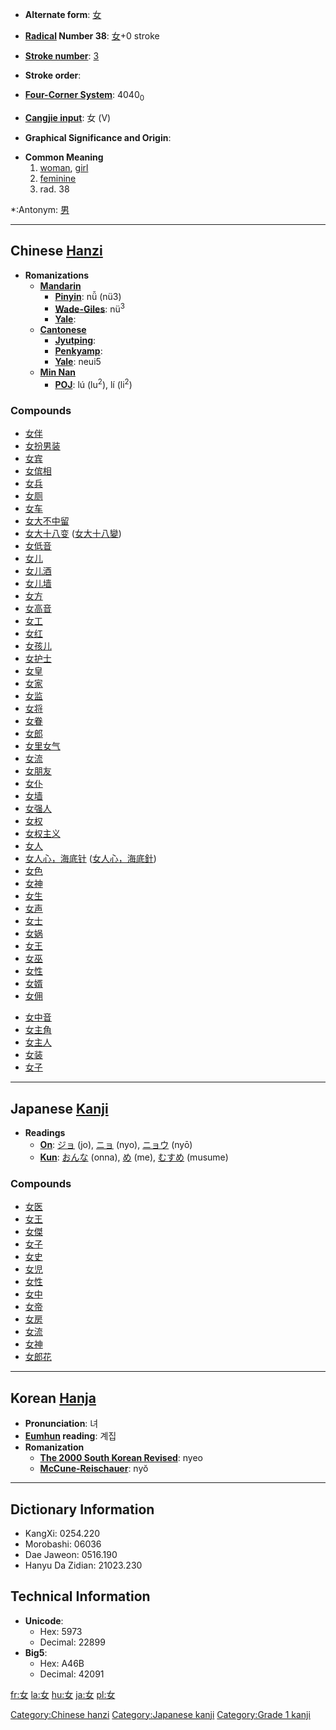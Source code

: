 * '''Alternate form''': [[女]]

* '''[[Wiktionary:Chinese radical index| Radical]] Number 38''': [[Wiktionary:Chinese radical index 女|女]]+0 stroke

* '''[[Wiktionary:Chinese total strokes index|Stroke number]]''': [[Wiktionary:Chinese total strokes index 3|3]]

* '''Stroke order''': 

* '''[[Wiktionary:Chinese four corner index|Four-Corner System]]''': 4040<sub>0</sub>

* '''[[Wiktionary:Chinese Cangjie index|Cangjie input]]''': 女 (V)

* '''Graphical Significance and Origin''': 

* '''Common Meaning'''
*#[[woman]], [[girl]]
*# [[feminine]]
*# rad. 38

*:Antonym: [[男]]
----

== Chinese [[Hanzi]] ==

* '''Romanizations'''
** '''[[Mandarin]]'''
*** '''[[Pinyin]]''': nǚ (nü3)
*** '''[[Wade-Giles]]''': nü<sup>3</sup>
*** '''[[Yale]]''': 
** '''[[Cantonese]]'''
*** '''[[Jyutping]]''':
*** '''[[Penkyamp]]''': 
*** '''[[Yale]]''': neui5
**'''[[wikipedia:Min_Nan|Min Nan]]'''
***'''[[wikipedia:POJ|POJ]]''': lú (lu<sup>2</sup>), lí (li<sup>2</sup>)

===Compounds===
{{top}}
*[[女伴]]
*[[女扮男装]]
*[[女宾]]
*[[女傧相]]
*[[女兵]]
*[[女厕]]
*[[女车]]
*[[女大不中留]]
*[[女大十八变]] ([[女大十八變]])
*[[女低音]]
*[[女儿]]
*[[女儿酒]]
*[[女儿墙]]
*[[女方]]
*[[女高音]]
*[[女工]]
*[[女红]]
*[[女孩儿]]
*[[女护士]]
*[[女皇]]
*[[女家]]
*[[女监]]
*[[女将]]
*[[女眷]]
*[[女郎]]
*[[女里女气]]
*[[女流]]
*[[女朋友]]
*[[女仆]]
*[[女墙]]
*[[女强人]]
*[[女权]]
*[[女权主义]]
*[[女人]]
*[[女人心，海底针]] ([[女人心，海底針]])
*[[女色]]
*[[女神]]
*[[女生]]
*[[女声]]
*[[女士]]
*[[女娲]]
*[[女王]]
*[[女巫]]
*[[女性]]
*[[女婿]]
*[[女佣]]
{{mid}}
*[[女中音]]
*[[女主角]]
*[[女主人]]
*[[女装]]
*[[女子]]
{{bottom}}

----

== Japanese [[Kanji]] ==

* '''Readings'''
** '''[[On]]''': [[ジョ]] (jo), [[ニョ]] (nyo), [[ニョウ]] (nyō)
** '''[[Kun]]''': [[おんな]] (onna), [[め]] (me), [[むすめ]] (musume)

===Compounds===
*[[女医]]
*[[女王]]
*[[女傑]]
*[[女子]]
*[[女史]]
*[[女児]]
*[[女性]]
*[[女中]]
*[[女帝]]
*[[女房]]
*[[女流]]
*[[女神]]
*[[女郎花]]


----

== Korean [[Hanja]] ==

* '''Pronunciation''': 녀
* '''[[Eumhun]] reading''': 계집
* '''Romanization'''
** '''[[The 2000 South Korean Revised Romanization|The 2000 South Korean Revised]]''': nyeo
** '''[[McCune-Reischauer]]''': nyŏ

----

== Dictionary Information ==

* KangXi: 0254.220
* Morobashi: 06036
* Dae Jaweon: 0516.190
* Hanyu Da Zidian: 21023.230

== Technical Information ==

* '''Unicode''':
** Hex: 5973
** Decimal: 22899
* '''Big5''':
** Hex: A46B
** Decimal: 42091

[[Category:Chinese hanzi]]
[[Category:Japanese kanji]]
[[Category:Grade 1 kanji]]

[[fr:女]]
[[la:女]]
[[hu:女]]
[[ja:女]]
[[pl:女]]